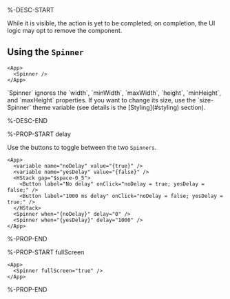 %-DESC-START

While it is visible, the action is yet to be completed; on completion, the UI logic may opt to remove the component.

## Using the `Spinner`

```xmlui-pg copy display name="Example: using Spinner"
<App>
  <Spinner />
</App>
```

<Callout type="info" emoji="📔">
`Spinner` ignores the `width`, `minWidth`, `maxWidth`, `height`, `minHeight`, and `maxHeight` properties. If you want to change its size, use the `size-Spinner` theme variable (see details is the [Styling](#styling) section).
</Callout>

%-DESC-END

%-PROP-START delay

Use the buttons to toggle between the two `Spinners`.

```xmlui-pg copy {8-9} display name="Example: delay"
<App>
  <variable name="noDelay" value="{true}" />
  <variable name="yesDelay" value="{false}" />
  <HStack gap="$space-0_5">
    <Button label="No delay" onClick="noDelay = true; yesDelay = false;" />
    <Button label="1000 ms delay" onClick="noDelay = false; yesDelay = true;" />
  </HStack>
  <Spinner when="{noDelay}" delay="0" />
  <Spinner when="{yesDelay}" delay="1000" />
</App>
```

%-PROP-END

%-PROP-START fullScreen

```xmlui-pg copy display name="Example: fullScreen" height="200px"
<App>
  <Spinner fullScreen="true" />
</App>
```

%-PROP-END
